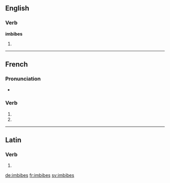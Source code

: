 {{also|imbibés}}
==English==

===Verb===
'''imbibes'''

# {{third-person singular of|imbibe}}

----

==French==

===Pronunciation===
* {{homophones|imbibe|imbibent}}

===Verb===
{{fr-verb-form}}

# {{conjugation of|imbiber||2|s|pres|ind|lang=fr}}
# {{conjugation of|imbiber||2|s|pres|sub|lang=fr}}

----

==Latin==

===Verb===
{{la-verb-form|imbibēs}}

# {{conjugation of|imbibo|imbibō|2|s|fut|act|ind|lang=la}}

[[de:imbibes]]
[[fr:imbibes]]
[[sv:imbibes]]